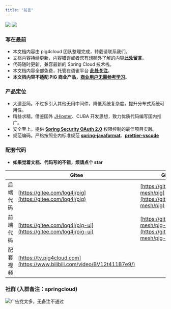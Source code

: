 ```yaml
---
title: "前言"
---
```


![](https://gitee.com/log4j/pig/badge/star.svg?theme=dark) ![](https://gitee.com/log4j/pig/badge/fork.svg?theme=dark)

### 写在最前
- 本文档内容由 pig4cloud 团队整理完成，转载请联系我们。
- 文档内容持续更新，内容错误或者您有想额外了解的内容[**此处留言**](http://issue.pig4cloud.com)。
- 代码随时更新，兼容最新的 Spring Cloud 技术栈。
- 本文档内容全部免费，托管在语雀平台 [**此处关注**](https://www.yuque.com/login?platform=wechat&inviteToken=d250cce7a9bfb322880f20b1d1c4cdc436d9b7c11fc748cf77b8a25019705a6e)。
- **本文档内容不适配 PIG 商业产品，**[**商业用户无需参考学习**](https://pig4cloud.com/data/doc/pigx/)。

### 产品定位
- 大道至简。不过多引入其他无用中间件，降低系统复杂度，提升分布式系统可用性。
- 精益求精。借鉴国外 [JHipster](https://www.jhipster.tech)、CUBA 开发思想，致力优质代码编写国内推广。
- 安全至上。提供 [**Spring Security OAuth 2.0**](https://spring.io/projects/spring-security-oauth) 权限控制的最佳项目实践。
- 规范编码。严格按照业内标准规范 [**spring-javaformat**](https://github.com/spring-io/spring-javaformat)、[**prettier-vscode**](https://marketplace.visualstudio.com/items?itemName=esbenp.prettier-vscode)

### 配套代码

- **如果觉着文档、代码写的不错，烦请点个 star**

|  | Gitee | Github |
| --- | --- | --- |
| 后端代码 | [https://gitee.com/log4j/pig](https://gitee.com/log4j/pig) | [https://github.com/pig-mesh/pig](https://github.com/pig-mesh/pig) |
| 前端代码 | [https://gitee.com/log4j/pig-ui](https://gitee.com/log4j/pig-ui) | [https://github.com/pig-mesh/pig-ui](https://github.com/pig-mesh/pig-ui) |
| 配套视频 | [https://tv.pig4cloud.com](https://www.bilibili.com/video/BV12t411B7e9/) | |

### 社群 (入群备注：springcloud)
![广告党太多，无备注不通过](/images/1728703600955-45cedb6b-0f2a-4949-ac17-a51239a503c3.png)


